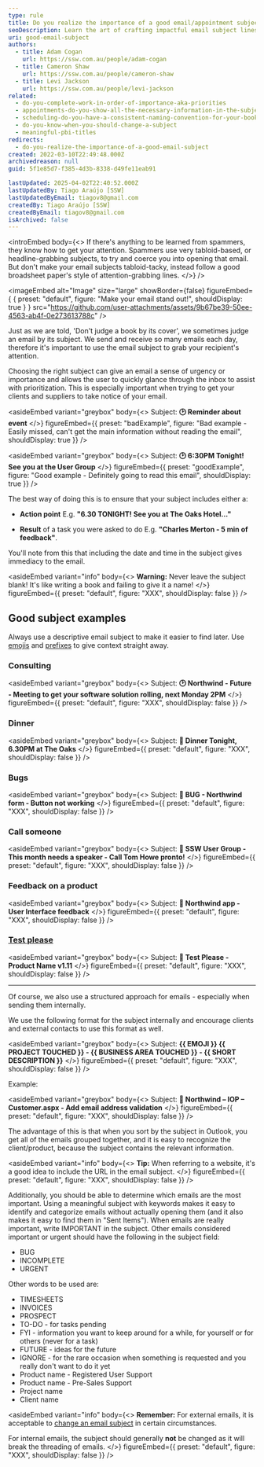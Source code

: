 ```yaml
---
type: rule
title: Do you realize the importance of a good email/appointment subject?
seoDescription: Learn the art of crafting impactful email subject lines to boost open rates, prioritize messages, and capture attention. This guide provides practical examples for writing clear, concise, and searchable subjects
uri: good-email-subject
authors:
  - title: Adam Cogan
    url: https://ssw.com.au/people/adam-cogan
  - title: Cameron Shaw
    url: https://ssw.com.au/people/cameron-shaw
  - title: Levi Jackson
    url: https://ssw.com.au/people/levi-jackson
related:
  - do-you-complete-work-in-order-of-importance-aka-priorities
  - appointments-do-you-show-all-the-necessary-information-in-the-subject
  - scheduling-do-you-have-a-consistent-naming-convention-for-your-bookings
  - do-you-know-when-you-should-change-a-subject
  - meaningful-pbi-titles
redirects:
  - do-you-realize-the-importance-of-a-good-email-subject
created: 2022-03-10T22:49:48.000Z
archivedreason: null
guid: 5f1e85d7-f385-4d3b-8338-d49fe11eab91

lastUpdated: 2025-04-02T22:40:52.000Z
lastUpdatedBy: Tiago Araújo [SSW]
lastUpdatedByEmail: tiagov8@gmail.com
createdBy: Tiago Araújo [SSW]
createdByEmail: tiagov8@gmail.com
isArchived: false
---
```


<introEmbed
  body={<>
If there's anything to be learned from spammers, they know how to get your attention. Spammers use very tabloid-based, or headline-grabbing subjects, to try and coerce you into opening that email. But don't make your email subjects tabloid-tacky, instead follow a good broadsheet paper's style of attention-grabbing lines.
  </>}
/>

<imageEmbed
  alt="Image"
  size="large"
  showBorder={false}
  figureEmbed={ {
    preset: "default",
    figure: "Make your email stand out!",
    shouldDisplay: true
  } }
  src="https://github.com/user-attachments/assets/9b67be39-50ee-4563-ab4f-0e273613788c"
/>


Just as we are told, 'Don't judge a book by its cover', we sometimes judge an email by its subject.
We send and receive so many emails each day, therefore it's important to use the email subject to grab your recipient's attention.

Choosing the right subject can give an email a sense of urgency or importance and allows the user to quickly glance through the inbox to assist with prioritization.
This is especially important when trying to get your clients and suppliers to take notice of your email.


<asideEmbed
  variant="greybox"
  body={<>
    Subject: **🕑 Reminder about event**
  </>}
  figureEmbed={{
    preset: "badExample",
    figure: "Bad example - Easily missed, can't get the main information without reading the email",
    shouldDisplay: true
  }}
/>



<asideEmbed
  variant="greybox"
  body={<>
    Subject: **🕑 6:30PM Tonight! See you at the User Group**
  </>}
  figureEmbed={{
    preset: "goodExample",
    figure: "Good example - Definitely going to read this email",
    shouldDisplay: true
  }}
/>


The best way of doing this is to ensure that your subject includes either a:

* **Action point**
  E.g. **"6.30 TONIGHT! See you at The Oaks Hotel..."**

* **Result** of a task you were asked to do
  E.g. **"Charles Merton - 5 min of feedback"**.

You'll note from this that including the date and time in the subject gives immediacy to the email.


<asideEmbed
  variant="info"
  body={<>
    **Warning:** Never leave the subject blank! It's like writing a book and failing to give it a name!
  </>}
  figureEmbed={{
    preset: "default",
    figure: "XXX",
    shouldDisplay: false
  }}
/>


## Good subject examples

Always use a descriptive email subject to make it easier to find later. Use [emojis](/use-emojis) and [prefixes](/prefixes) to give context straight away.

### Consulting


<asideEmbed
  variant="greybox"
  body={<>
    Subject: **🕑 Northwind - Future - Meeting to get your software solution rolling, next Monday 2PM**
  </>}
  figureEmbed={{
    preset: "default",
    figure: "XXX",
    shouldDisplay: false
  }}
/>


### Dinner


<asideEmbed
  variant="greybox"
  body={<>
    Subject: **🍴 Dinner Tonight, 6.30PM at The Oaks**
  </>}
  figureEmbed={{
    preset: "default",
    figure: "XXX",
    shouldDisplay: false
  }}
/>


### Bugs


<asideEmbed
  variant="greybox"
  body={<>
    Subject: **🐛 BUG - Northwind form - Button not working**
  </>}
  figureEmbed={{
    preset: "default",
    figure: "XXX",
    shouldDisplay: false
  }}
/>


### Call someone


<asideEmbed
  variant="greybox"
  body={<>
    Subject: **📱 SSW User Group - This month needs a speaker - Call Tom Howe pronto!**
  </>}
  figureEmbed={{
    preset: "default",
    figure: "XXX",
    shouldDisplay: false
  }}
/>


### Feedback on a product


<asideEmbed
  variant="greybox"
  body={<>
    Subject: **🎨 Northwind app - User Interface feedback**
  </>}
  figureEmbed={{
    preset: "default",
    figure: "XXX",
    shouldDisplay: false
  }}
/>


### [Test please](/request-a-test-please)


<asideEmbed
  variant="greybox"
  body={<>
    Subject: **🧪 Test Please - Product Name v1.11**
  </>}
  figureEmbed={{
    preset: "default",
    figure: "XXX",
    shouldDisplay: false
  }}
/>


---

Of course, we also use a structured approach for emails - especially when sending them internally.

We use the following format for the subject internally and encourage clients and external contacts to use this format as well.


<asideEmbed
  variant="greybox"
  body={<>
    Subject: **&#123;&#123; EMOJI &#125;&#125; &#123;&#123; PROJECT TOUCHED &#125;&#125; - &#123;&#123; BUSINESS AREA TOUCHED &#125;&#125; - &#123;&#123; SHORT DESCRIPTION &#125;&#125;**
  </>}
  figureEmbed={{
    preset: "default",
    figure: "XXX",
    shouldDisplay: false
  }}
/>


Example:


<asideEmbed
  variant="greybox"
  body={<>
    Subject: **📧 Northwind – IOP – Customer.aspx - Add email address validation**
  </>}
  figureEmbed={{
    preset: "default",
    figure: "XXX",
    shouldDisplay: false
  }}
/>


The advantage of this is that when you sort by the subject in Outlook, you get all of the emails grouped together, and it is easy to recognize the client/product, because the subject contains the relevant information.


<asideEmbed
  variant="info"
  body={<>
    **Tip:** When referring to a website, it's a good idea to include the URL in the email subject.
  </>}
  figureEmbed={{
    preset: "default",
    figure: "XXX",
    shouldDisplay: false
  }}
/>


Additionally, you should be able to determine which emails are the most important. Using a meaningful subject with keywords makes it easy to identify and categorize emails without actually opening them (and it also makes it easy to find them in "Sent Items"). When emails are really important, write IMPORTANT in the subject. Other emails considered important or urgent should have the following in the subject field:

* BUG
* INCOMPLETE
* URGENT

Other words to be used are:

* TIMESHEETS
* INVOICES
* PROSPECT
* TO-DO - for tasks pending
* FYI - information you want to keep around for a while, for yourself or for others (never for a task)
* FUTURE - ideas for the future
* IGNORE - for the rare occasion when something is requested and you really don't want to do it yet
* Product name - Registered User Support
* Product name - Pre-Sales Support
* Project name
* Client name


<asideEmbed
  variant="info"
  body={<>
    **Remember:** For external emails, it is acceptable to [change an email subject](/do-you-know-when-you-should-change-a-subject) in certain circumstances.

For internal emails, the subject should generally **not** be changed as it will break the threading of emails.
  </>}
  figureEmbed={{
    preset: "default",
    figure: "XXX",
    shouldDisplay: false
  }}
/>
